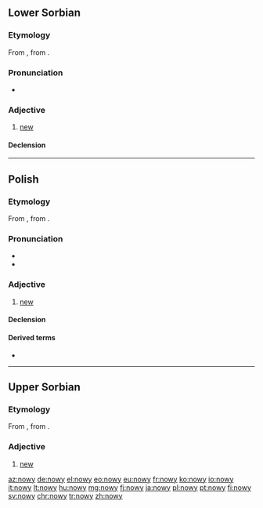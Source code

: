 ==Lower Sorbian==

===Etymology===
From {{etyl|sla-pro|dsb}} {{term/t|sla-pro|*novъ}}, from {{etyl|ine-pro|dsb}} {{term/t|ine-pro|*néwos}}.

===Pronunciation===
* {{IPA|[ˈnowɨ]|lang=dsb}}

===Adjective===
{{dsb-adjective|nowšy|adv=nowo}}

# [[new]]

====Declension====
{{dsb-decl-adj-47|now}}

----

==Polish==

===Etymology===
From {{etyl|sla-pro|pl}} {{term/t|sla-pro|*novъ}}, from {{etyl|ine-pro|pl}} {{term/t|ine-pro|*néwos}}.

===Pronunciation===
* {{audio|Pl-nowy.ogg|audio|lang=pl}}
* {{IPA|[ˈnɔvɨ]|lang=pl}}

===Adjective===
{{pl-adj|m|nowszy}}

# [[new]]

====Declension====
{{pl-decl-adj-y|now|nowi}}

====Derived terms====
* {{l|pl|nowość}}

----

==Upper Sorbian==

===Etymology===
From {{etyl|sla-pro|hsb}} {{term/t|sla-pro|*novъ}}, from {{etyl|ine-pro|hsb}} {{term/t|ine-pro|*néwos}}.

===Adjective===
{{head|hsb|adjective}}

# [[new]]

[[az:nowy]]
[[de:nowy]]
[[el:nowy]]
[[eo:nowy]]
[[eu:nowy]]
[[fr:nowy]]
[[ko:nowy]]
[[io:nowy]]
[[it:nowy]]
[[lt:nowy]]
[[hu:nowy]]
[[mg:nowy]]
[[fj:nowy]]
[[ja:nowy]]
[[pl:nowy]]
[[pt:nowy]]
[[fi:nowy]]
[[sv:nowy]]
[[chr:nowy]]
[[tr:nowy]]
[[zh:nowy]]